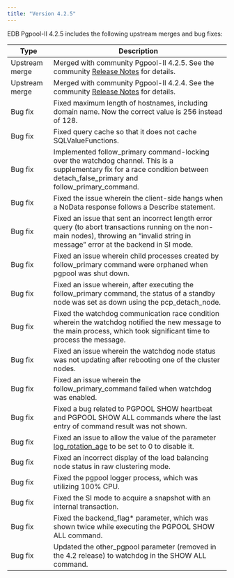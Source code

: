 ```yaml
---
title: "Version 4.2.5"
---
```


EDB Pgpool-II 4.2.5 includes the following upstream merges and bug fixes:

| Type    | Description                                                                                                                                                                                  |
| ------- | -------------------------------------------------------------------------------------------------------------------------------------------------------------------------------------------- |
| Upstream merge | Merged with community Pgpool-II 4.2.5. See the community [Release Notes](https://www.pgpool.net/docs/42/en/html/release-4-2-5.html#bug-fixes) for details.|
| Upstream merge | Merged with community Pgpool-II 4.2.4. See the community [Release Notes](https://www.pgpool.net/docs/42/en/html/release-4-2-4.html#bug-fixes) for details.|
| Bug fix | Fixed maximum length of hostnames, including domain name. Now the correct value is 256 instead of 128.                                                                                       |
| Bug fix | Fixed query cache so that it does not cache SQLValueFunctions.                                                                                                                               |
| Bug fix | Implemented follow_primary command-locking over the watchdog channel. This is a supplementary fix for a race condition between detach_false_primary and follow_primary_command.              |
| Bug fix | Fixed the issue wherein the client-side hangs when a NoData response follows a Describe statement.                                                                                           |
| Bug fix | Fixed an issue that sent an incorrect length error query (to abort transactions running on the non-main nodes), throwing an “invalid string in message” error at the backend in SI mode.     |
| Bug fix | Fixed an issue wherein child processes created by follow_primary command were orphaned when pgpool was shut down.                                                                            |
| Bug fix | Fixed an issue wherein, after executing the follow_primary command, the status of a standby node was set as down using the pcp_detach_node.                                                  |
| Bug fix | Fixed the watchdog communication race condition wherein the watchdog notified the new message to the main process, which took significant time to process the message.                       |
| Bug fix | Fixed an issue wherein the watchdog node status was not updating after rebooting one of the cluster nodes.                                                                                   | 
| Bug fix | Fixed an issue wherein the follow_primary_command failed when watchdog was enabled.                                                                                                          |
| Bug fix | Fixed a bug related to PGPOOL SHOW heartbeat and PGPOOL SHOW ALL commands where the last entry of command result was not shown.                                                              |
| Bug fix | Fixed an issue to allow the value of the parameter [log_rotation_age](https://www.pgpool.net/docs/42/en/html/runtime-config-logging.html#GUC-LOG-ROTATION-AGE) to be set to 0 to disable it. |
| Bug fix | Fixed an incorrect display of the load balancing node status in raw clustering mode.                                                                                                         |
| Bug fix | Fixed the pgpool logger process, which was utilizing 100% CPU.                                                                                                                               |
| Bug fix | Fixed the  SI mode to acquire a snapshot with an internal transaction.                                                                                                                       |
| Bug fix | Fixed the backend_flag* parameter, which was shown twice while executing the PGPOOL SHOW ALL command.                                                                                        |
| Bug fix | Updated the other_pgpool parameter (removed in the 4.2 release) to watchdog in the SHOW ALL command.                                                                                         |
